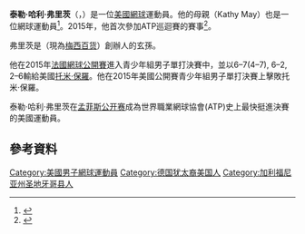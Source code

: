 {{noteTA
|1=zh-hans:哈里;zh-hant:哈利;
}}
{{Infobox tennis biography
| name                              = 泰勒·哈利·弗里茨<br />Taylor Harry Fritz
| image                             = Fritz RG19 (23) (48199372707).jpg
| caption                           = 泰勒·哈利·弗里茨
| fullname                          = Taylor Harry Fritz
| country                           = {{USA}}
| residence                         = {{USA}}[[加利福尼亚州|加利福尼亚州]]{{le|Palos Verdes|Palos Verdes Peninsula}}
| birth_date                        = {{birth date and age|1997|10|28|mf=y}} 
| birth_place                       = {{USA}}[[加利福尼亚州|加利福尼亚州]]{{le|Rancho Santa Fe|Rancho Santa Fe, California}}
| height                            = {{height|m=1.96}}
| weight                            = 
| turnedpro                         = 2015
| plays                             = 右手
| careerprizemoney                  = $7,297,479
| coach                             = David Nainkin and Christian Groh 
| singlesrecord                     = 145–127
| singlestitles                     = 2
| highestsinglesranking             = 13 (2022年3月21日)
| currentsinglesranking             = 13 (2022年3月21日)
| AustralianOpenresult              = 第四輪 ([[2019年澳洲網球公開賽男子單打比賽|2022]])
| FrenchOpenresult                  = 第三輪 ([[2020年法國網球公開賽男子單打比賽|2020]]）
| Wimbledonresult                   = 第三輪 ([[2021年溫布頓網球錦標賽男子單打比賽|2021]]）
| USOpenresult                      = 第三輪 ([[2018年美國網球公開賽男子單打比賽|2018]]、[[2020年美國網球公開賽男子單打比賽|2020]])
| doublesrecord                     = 34–44
| doublestitles                     = 0
| highestdoublesranking             = 104 (2021年7月26日)
| currentdoublesranking             = 150 (2022年3月21日)
| AustralianOpenDoublesresult       = 第二輪
| FrenchOpenDoublesresult           = 第一輪
| WimbledonDoublesresult            = 第二輪  
| USOpenDoublesresult               = 第二輪 ([[2016年美國公開賽|2016]]、 [[2017年美國公開賽|2017]])
| USOpenMixedresult                 = 第一輪 ([[2014年美國公開賽|2014]]、 [[2015年美國公開賽|2015]])
| updated                           = 
}} 

'''泰勒·哈利·弗里茨'''（{{lang-en|'''Taylor Harry Fritz'''}}，{{bd|1997年|10月28日}}）是一位[[美國|美國]][[網球|網球]]運動員。他的母親{{link-en|凱西·梅|Kathy May}}（Kathy May）也是一位網球運動員<ref>{{cite web | url=http://www.latimes.com/sports/la-sp-wimbledon-fritz-dwyre-20150709-column.html | title=At 17, Taylor Fritz could be the next big thing in American men's tennis | date=2015-07-07 | accessdate=2015-07-10 | archive-date=2015-07-10 | archive-url=https://web.archive.org/web/20150710154626/http://www.latimes.com/sports/la-sp-wimbledon-fritz-dwyre-20150709-column.html | dead-url=no }}</ref>。2015年，他首次參加ATP巡迴賽的賽事<ref>{{cite web | url = http://www.atpworldtour.com/en/news/slice-2015-june-nottingham | title = Ferrer, Lopez Lead Nottingham Field | date = 2015-06-22 | accessdate = 2015-06-23 | archive-date = 2015-06-25 | archive-url = https://web.archive.org/web/20150625075307/http://www.atpworldtour.com/en/news/slice-2015-june-nottingham | dead-url = no }}</ref>。

弗里茨是{{link-en|梅百貨公司|The May Department Stores Company}}（現為[[梅西百货|梅西百货]]）創辦人{{link-en|大衛·梅|David May (merchant)}}的玄孫。

他在2015年[[法國網球公開賽|法國網球公開賽]]進入青少年組男子單打決賽中，並以6–7(4–7), 6–2, 2–6輸給美國[[托米·保羅|托米·保羅]]。他在2015年美國公開賽青少年組男子單打決賽上擊敗托米·保羅。

泰勒·哈利·弗里茨在[[孟菲斯公开赛|孟菲斯公开赛]]成為世界職業網球協會(ATP)史上最快挺進決賽的美國運動員。

{{s-start}}
{{s-ach|aw}}
{{succession box|
|before= {{flagicon|GER}} [[亞歷山大·茲韋列夫|亞歷山大·茲韋列夫]]
|after= {{flagicon|CAN}}[[丹尼斯·沙波瓦洛夫|丹尼斯·沙波瓦洛夫]]
|title=ATP明日之星
|years= {{flagicon|USA}} [[2016|2016]]
|}}
{{s-end}}

==參考資料==
{{Reflist}}

{{Authority control}}
[[Category:美國男子網球運動員|Category:美國男子網球運動員]]
[[Category:德国犹太裔美国人|Category:德国犹太裔美国人]]
[[Category:加利福尼亚州圣地牙哥县人|Category:加利福尼亚州圣地牙哥县人]]